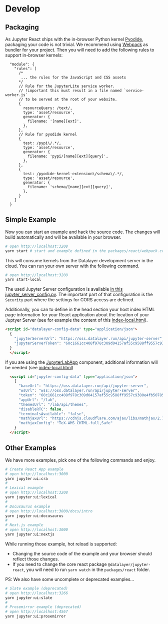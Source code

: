# Develop

## Packaging

As Jupyter React ships with the in-browser Python kernel [Pyodide](https://github.com/jupyterlite/pyodide-kernel/), packaging
your code is not trivial. We recommend using [Webpack](https://webpack.js.org/) as bundler for your project. Then you will need to
add the following rules to support in-browser kernels:

```json5
  "module": {
    "rules": [
      /*
       ... the rules for the JavaScript and CSS assets
      */
      // Rule for the JupyterLite service worker.
      // !important this must result in a file named `service-worker.js`
      // to be served at the root of your website.
      {
        resourceQuery: /text/,
        type: 'asset/resource',
        generator: {
          filename: '[name][ext]',
        },
      },
      // Rule for pyodide kernel
      {
        test: /pypi\/.*/,
        type: 'asset/resource',
        generator: {
          filename: 'pypi/[name][ext][query]',
        },
      },
      {
        test: /pyodide-kernel-extension\/schema\/.*/,
        type: 'asset/resource',
        generator: {
          filename: 'schema/[name][ext][query]',
        },
      }
    ]
  }
```

## Simple Example

Now you can start an example and hack the source code. The changes will build automatically and will be available in your browser.

```bash
# open http://localhost:3208
yarn start # start and example defined in the packages/react/webpack.config.js file.
```

This will consume kernels from the Datalayer development server in the cloud. You can run your own server with the following command.

```bash
# open http://localhost:3208
yarn start-local
```

The used Jupyter Server configuration is available [in this jupyter_server_config.py](https://github.com/datalayer/jupyter-ui/blob/main/dev/config/jupyter_server_config.py). The important part of that configuration is the `Security` part where the settings for CORS access are defined.

Additionally, you can to define in the head section your host index HTML page information for your React application about the location of your Juptyer Server (see for example the content of this [index-local.html](https://github.com/datalayer/jupyter-ui/blob/main/packages/react/public/index-local.html)).

```html
<script id="datalayer-config-data" type="application/json">
  {
    "jupyterServerUrl": "https://oss.datalayer.run/api/jupyter-server",
    "jupyterServerToken": "60c1661cc408f978c309d04157af55c9588ff9557c9380e4fb50785750703da6"
  }
  </script>
```

If you are using the [JupyterLabApp](/docs/components/jupyterlabapp) component, additional information will be needed (see [index-local.html](https://github.com/datalayer/jupyter-ui/blob/main/packages/react/public/index-local.html))

```html
  <script id="jupyter-config-data" type="application/json">
    {
      "baseUrl": "https://oss.datalayer.run/api/jupyter-server",
      "wsUrl": "wss://oss.datalayer.run/api/jupyter-server",
      "token": "60c1661cc408f978c309d04157af55c9588ff9557c9380e4fb50785750703da6",
      "appUrl": "/lab",
      "themesUrl": "/lab/api/themes",
      "disableRTC": false,
      "terminalsAvailable": "false",
      "mathjaxUrl": "https://cdnjs.cloudflare.com/ajax/libs/mathjax/2.7.5/MathJax.js",
      "mathjaxConfig": "TeX-AMS_CHTML-full,Safe"
    }
  </script>
```

## Other Examples

We have more examples, pick one of the following commands and enjoy.

```bash
# Create React App example
# open http://localhost:3000
yarn jupyter:ui:cra
#
# Lexical example
# open http://localhost:3208
yarn jupyter:ui:lexical
#
# Docusaurus example
# open http://localhost:3000/docs/intro
yarn jupyter:ui:docusaurus
#
# Next.js example
# open http://localhost:3000
yarn jupyter:ui:nextjs
```

While running those example, hot reload is supported:

- Changing the source code of the example and your browser should reflect those changes.
- If you need to change the core react package `@datalayer/jupyter-react`, you will need to run `yarn watch` in the `packages/react` folder.

PS: We also have some uncomplete or deprecated examples...

```bash
# Slate example (deprecated)
# open http://localhost:3266
yarn jupyter:ui:slate
#
# Prosemirror example (deprecated)
# open http://localhost:4567
yarn jupyter:ui:prosemirror
```

